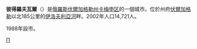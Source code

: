 {{coord|50|08|N|45|18|E|display=title}}
'''彼得羅夫瓦爾'''（{{lang|ru|Петро́в Вал}}）是[[俄羅斯|俄羅斯]][[伏爾加格勒州|伏爾加格勒州]][[卡梅申区|卡梅申区]]的一個城市。位於州府[[伏爾加格勒|伏爾加格勒]]以北185公里的[[伊洛夫利亞河|伊洛夫利亞河]]畔。2002年人口14,721人。

1988年設市。

{{伏爾加格勒州城市}}

[[Category:伏爾加格勒州城市|П]]